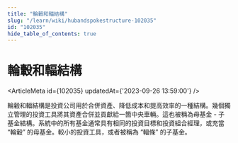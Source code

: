 ```yaml
---
title: "輪轂和輻結構"
slug: "/learn/wiki/hubandspokestructure-102035"
id: "102035"
hide_table_of_contents: true
---
```



# 輪轂和輻結構

<ArticleMeta id={102035} updatedAt={'2023-09-26 13:59:00'} />
<div className='border-solid border-b border-t-0 my-4 border-[var(--ifm-color-gray-300)]' />

輪轂和輻結構是投資公司用於合併資產、降低成本和提高效率的一種結構。幾個獨立管理的投資工具將其資產合併並貢獻給一箇中央車輛。這也被稱為母基金 - 子基金結構。系統中的所有基金通常具有相同的投資目標和投資組合經理，或充當 “輪轂” 的母基金。較小的投資工具，或者被稱為 “輻條” 的子基金。
